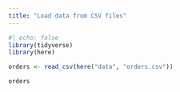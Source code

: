 ```yaml
---
title: "Load data from CSV files"
---
```

```r
#| echo: false
library(tidyverse)
library(here)
```


```r
orders <- read_csv(here("data", "orders.csv"))

orders
```

